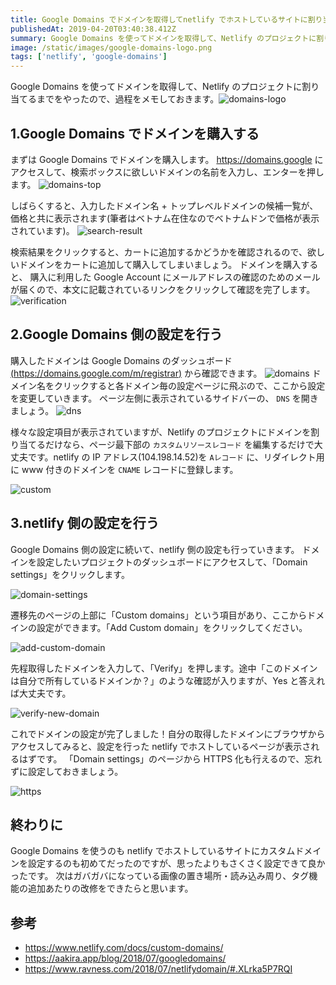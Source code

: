 ```yaml
---
title: Google Domains でドメインを取得してnetlify でホストしているサイトに割り当てる
publishedAt: 2019-04-20T03:40:38.412Z
summary: Google Domains を使ってドメインを取得して、Netlify のプロジェクトに割り当てるまで
image: /static/images/google-domains-logo.png
tags: ['netlify', 'google-domains']
---
```


Google Domains を使ってドメインを取得して、Netlify のプロジェクトに割り当てるまでをやったので、過程をメモしておきます。![domains-logo](/static/images/google-domains-logo.png 'domains-logo')

## 1.Google Domains でドメインを購入する

まずは Google Domains でドメインを購入します。
<https://domains.google> にアクセスして、検索ボックスに欲しいドメインの名前を入力し、エンターを押します。
![domains-top](/static/images/_2019-04-20_10_59_56.png 'domains-top')

しばらくすると、入力したドメイン名 + トップレベルドメインの候補一覧が、価格と共に表示されます(筆者はベトナム在住なのでベトナムドンで価格が表示されています)。
![search-result](/static/images/2019-04-20-11.00.30.png 'search-result')

検索結果をクリックすると、カートに追加するかどうかを確認されるので、欲しいドメインをカートに追加して購入してしまいましょう。
ドメインを購入すると、 購入に利用した Google Account にメールアドレスの確認のためのメールが届くので、本文に記載されているリンクをクリックして確認を完了します。
![verification](/static/images/_2019-04-20_11_22_41.png 'verification')

## 2.Google Domains 側の設定を行う

購入したドメインは Google Domains のダッシュボード[(https://domains.google.com/m/registrar)]("https://domains.google.com/m/registrar") から確認できます。
![domains](/static/images/2019-04-20-11.30.24.png 'domains')
ドメイン名をクリックすると各ドメイン毎の設定ページに飛ぶので、ここから設定を変更していきます。
ページ左側に表示されているサイドバーの、 `DNS` を開きましょう。
![dns](/static/images/2019-04-20-11.30.41.png 'dns')

様々な設定項目が表示されていますが、Netlify のプロジェクトにドメインを割り当てるだけなら、ページ最下部の `カスタムリソースレコード` を編集するだけで大丈夫です。netlify の IP アドレス(104.198.14.52)を `Aレコード` に、リダイレクト用に www 付きのドメインを `CNAME` レコードに登録します。

![custom](/static/images/_2019-04-20_11_31_54.png 'custom')

## 3.netlify 側の設定を行う

Google Domains 側の設定に続いて、netlify 側の設定も行っていきます。
ドメインを設定したいプロジェクトのダッシュボードにアクセスして、「Domain settings」をクリックします。

![domain-settings](/static/images/_2019-04-20_12_04_52.png 'domain-settings')

遷移先のページの上部に「Custom domains」という項目があり、ここからドメインの設定ができます。「Add Custom domain」をクリックしてください。

![add-custom-domain](/static/images/_2019-04-20_14_12_03.png 'add-custom-domain')

先程取得したドメインを入力して、「Verify」を押します。途中「このドメインは自分で所有しているドメインか？」のような確認が入りますが、Yes と答えれば大丈夫です。

![verify-new-domain](/static/images/2019-04-20-14.12.20.png 'verify-new-domain')

これでドメインの設定が完了しました！自分の取得したドメインにブラウザからアクセスしてみると、設定を行った netlify でホストしているページが表示されるはずです。
「Domain settings」のページから HTTPS 化も行えるので、忘れずに設定しておきましょう。

![https](/static/images/2019-04-20-14.34.56.png 'https')

## 終わりに

Google Domains を使うのも netlify でホストしているサイトにカスタムドメインを設定するのも初めてだったのですが、思ったよりもさくさく設定できて良かったです。
次はガバガバになっている画像の置き場所・読み込み周り、タグ機能の追加あたりの改修をできたらと思います。

## 参考

- <https://www.netlify.com/docs/custom-domains/>
- <https://aakira.app/blog/2018/07/googledomains/>
- <https://www.ravness.com/2018/07/netlifydomain/#.XLrka5P7RQI>

